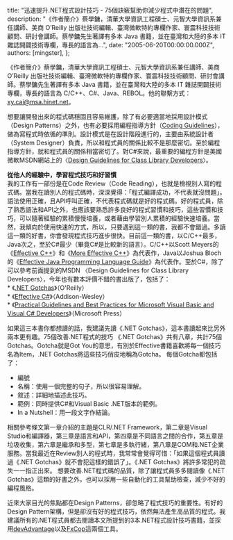 
  title: "迅速提升.NET程式設計技巧 - 75個訣竅幫助你減少程式中潛在的問題",
  description: "《作者簡介》蔡學鏞，清華大學資訊工程碩士、元智大學資訊系兼任講師、美商 O’Reilly 出版社技術編輯、臺灣微軟特約專欄作家、寰震科技技術顧問、研討會講師。蔡學鏞先生著譯有多本 Java 書籍，並在臺灣和大陸的多本 IT 雜誌開闢技術專欄，專長的語言為...",
  date: "2005-06-20T00:00:00.000Z",
  authors: [mingster],
};

<p>《作者簡介》蔡學鏞，清華大學資訊工程碩士、元智大學資訊系兼任講師、美商 O’Reilly 出版社技術編輯、臺灣微軟特約專欄作家、寰震科技技術顧問、研討會講師。蔡學鏞先生著譯有多本 Java 書籍，並在臺灣和大陸的多本 IT 雜誌開闢技術專欄，專長的語言為 C/C++、C#、Java、REBOL。他的聯繫方式：<a href="mailto:xy.cai@msa.hinet.net">xy.cai@msa.hinet.net</a>。</p>
<p>想要讓開發出來的程式碼穩固且容易維護，除了有必要適當地採用設計模式（Design Patterns）之外，也有必要採用編程指導方針（<a href="http://www.mingster.com/public_htdocs/Ascertaint-CodingStandard.pdf" target="_new">Coding Guidelines</a>），做為寫程式時依循的準則。設計模式是在設計階段進行的，主要由系統設計者（System Designer）負責，所以和程式員的關係比較不是那麼密切。至於編程指導方針，就和程式員的關係相當密切了。對C#來說，最重要的編程方針是美國微軟MSDN網站上的〈<a href="http://msdn.microsoft.com/library/default.asp?url=/library/en-us/cpgenref/html/cpconnetframeworkdesignguidelines.asp" target="_new">Design Guidelines for Class Library Developers</a>〉。</p>
<p><strong>從他人的經驗中，學習程式技巧和好習慣</strong><br />我的工作有一部份是在Code Review（Code Reading），也就是檢視別人寫的程式碼。當我在讀別人的程式碼時，深深覺得：「程式編譯成功，不代表就沒問題」。語法使用正確，且API呼叫正確，不代表程式碼就是好的程式碼。好的程式員，除了熟悉語法和API之外，也應該要熟悉許多良好的程式習慣和技巧，這些習慣和技巧，可以隨著經驗的累積慢慢培養，或者藉由學習別人累積的經驗快速培養。當然，我傾向於使用快速的方式，所以，只要遇到這一類的書，我都不會錯過。多讀這一類的好書，你會發現程式技巧進步很快。目前這一類的書，以C/C++最多，Java次之，至於C#最少（畢竟C#是比較新的語言）。C/C++以Scott Meyers的《<a href="http://www.amazon.com/exec/obidos/ASIN/0321334876/mingster-20/102-6491674-6061754?%5Fencoding=UTF8&amp;camp=1789&amp;link%5Fcode=xm2" target="_new">Effective C++</a>》和《<a href="//www.amazon.com/exec/obidos/ASIN/020163371X/mingster-20/102-6491674-6061754?%5Fencoding=UTF8&amp;camp=1789&amp;link%5Fcode=xm2" target="_new">More Effective C++</a>》為代表作，Java以Joshua Bloch的《<a href="http://www.amazon.com/exec/obidos/ASIN/0201310058/mingster-20/102-6491674-6061754?%5Fencoding=UTF8&amp;camp=1789&amp;link%5Fcode=xm2" target="_new">Effective Java Programming Language Guide</a>》為代表作。至於C#，除了可以參考前面提到的MSDN 〈Design Guidelines for Class Library Developers〉，今年也有數本評價不錯的書出版了，包括了：<br />* 《<a href="http://www.amazon.com/exec/obidos/ASIN/0596009097/mingster-20/102-6491674-6061754?%5Fencoding=UTF8&amp;camp=1789&amp;link%5Fcode=xm2" target="_new">.NET Gotchas</a>》（O'Reilly）<br />* 《<a href="http://www.amazon.com/exec/obidos/ASIN/0321245660/mingster-20/102-6491674-6061754?%5Fencoding=UTF8&amp;camp=1789&amp;link%5Fcode=xm2" target="_new">Effective C#</a>》（Addison-Wesley）<br />* 《<a href="http://www.amazon.com/exec/obidos/ASIN/0735621721/mingster-20/102-6491674-6061754?%5Fencoding=UTF8&amp;camp=1789&amp;link%5Fcode=xm2" target="_new">Practical Guidelines and Best Practices for Microsoft Visual Basic and Visual C# Developers</a>》（Microsoft Press）</p>
<p>如果這三本書你都想讀的話，我建議先讀《.NET Gotchas》，這本書讀起來比另外兩本更有趣。75個改善.NET程式的技巧 《.NET Gotchas》共有八章，共計75個Gotchas。Gotcha就是Got You的意思，有別於Effective書籍喜歡將每一個技巧名為Item，.NET Gotchas將這些技巧俏皮地稱為Gotcha。 每個Gotcha都包括了：
<ul>
<li>編號 </li>
<li>名稱：使用一個完整的句子，所以很容易理解。 </li>
<li>敘述：詳細地描述此技巧。 </li>
<li>範例：同時提供C#和Visual Basic .NET版本的範例。 </li>
<li>In a Nutshell：用一段文字作結論。</li>
</ul>
<p>相關參考條文第一章介紹的主題是CLR/.NET Framework，第二章是Visual Studio和編譯器，第三章是語言和API，第四章是不同語言之間的合作，第五章是垃圾收集，第六章是繼承和多型，第七章是多執行緒，第八章是COM和.NET企業服務。當我最近在Review別人的程式時，我常常會覺得可惜：「如果這個程式員讀過《.NET Gotchas》就不會犯這樣的錯誤了」。《.NET Gotchas》將許多常犯的疏失一一指正出來。 想要改善.NET程式碼的品質，除了讓程式員多多閱讀像《.NET Gotchas》這類的好書之外，也可以採用一些自動化的工具幫助檢查，減少不好的編程風格。</p>
<p>近來大家目光的焦點都在Design Patterns，卻忽略了程式技巧的重要性。有好的Design Pattern架構，但是卻沒有好的程式技巧，依然無法產生高品質的程式。我建議所有的.NET程式員都去閱讀本文所提到的3本.NET程式設計技巧書籍，並採用<a href="http://www.anticipatingminds.com/Content/Products/devAdvantage/devAdvantage.aspx" target="_new">devAdvantage</a>以及<a href="http://www.gotdotnet.com/team/fxcop/" target="_new">FxCop</a>這兩個工具。</p></p>
